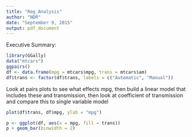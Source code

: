 ```yaml
---
title: "Reg_Analysis"
author: "NDR"
date: "September 9, 2015"
output: pdf_document
---
```

Executive Summary: 



```r
library(GGally)
data("mtcars")
ggpairs()
df <- data.frame(mpg = mtcars$mpg, trans = mtcars$am)
df$trans <- factor(df$trans, labels = c("Automatic", "Manual"))

```

Look at pairs plots to see what effects mpg, then build a linear model that includes these and transmission, then look at coefficient of transmission and compare this to single variable model

```r
plot(df$trans, df$mpg, ylab = "mpg")
```

```r
p <- ggplot(df, aes(x = mpg, fill = trans))
p + geom_bar(binwidth = 2)
```

